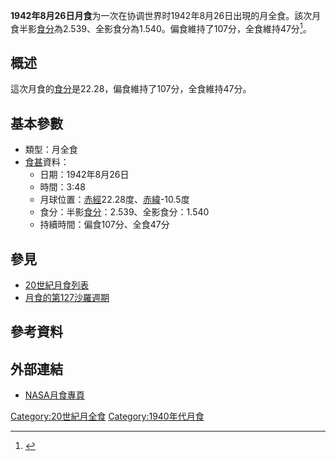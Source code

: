{{Notability|time=2022-05-10T08:04:35+00:00}}
{{Infobox lunar eclipse
| date        = 1942年8月26日
| time        = 3:48
| nature     = 月全食
| saros       = 127
| gamma           = 0.182
| magnitude      = 半影食分：2.539<br/>全影食分：1.540
| par_duration   = 107分
| tot_duration    = 47分
| chart               = Lunar eclipse chart close-1942Aug26.png
}}
'''1942年8月26日月食'''为一次在协调世界时1942年8月26日出現的月全食。該次月食半影[[食分|食分]]為2.539、全影食分為1.540。偏食維持了107分，全食維持47分<ref name="nasa_catalog_list">{{cite web|url=http://eclipse.gsfc.nasa.gov/LEcat/LE1901-2000.html|title=Lunar Eclipses: 1901 to 2000|language=en|publisher=[[NASA|NASA]]|archiveurl=https://web.archive.org/web/20080331031357/http://eclipse.gsfc.nasa.gov/LEcat/LE1901-2000.html|archivedate=2008-03-31|deadurl=yes|accessdate=2016-09-10}}</ref>。

== 概述 ==
這次月食的[[食分|食分]]是22.28，偏食維持了107分，全食維持47分。

== 基本參數 ==
{{NoteUTC}}
* 類型：月全食
*[[食甚|食甚]]資料：
** 日期：1942年8月26日
** 時間：3:48
** 月球位置：[[赤經|赤經]]22.28度、[[赤緯|赤緯]]-10.5度
** 食分：半影[[食分|食分]]：2.539、全影食分：1.540
** 持續時間：偏食107分、全食47分

== 參見 ==
{{portal box|天文學}}
* [[20世紀月食列表|20世紀月食列表]]
* [[月食的第127沙羅週期|月食的第127沙羅週期]]

== 參考資料 ==
{{reflist}}

== 外部連結 ==
* [http://eclipse.gsfc.nasa.gov/lunar.html NASA月食專頁]{{Wayback|url=http://eclipse.gsfc.nasa.gov/lunar.html |date=20181231235927 }}{{en icon}}
{{Lunar-eclipse-stub}}
{{月食}}

[[Category:20世紀月全食|Category:20世紀月全食]]
[[Category:1940年代月食|Category:1940年代月食]]